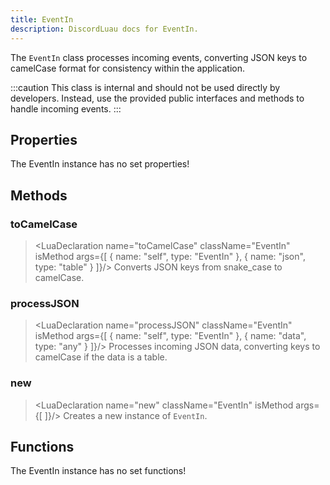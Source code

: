 ```yaml
---
title: EventIn
description: DiscordLuau docs for EventIn.
---
```

[//]: # (This file was automatically compiled through the Generator luau code under this repository)
[//]: # (if you want to edit the documentation of discord-luau, please write changes)
[//]: # (to the discord-luau repository itself, we extract the comments from discord-luau and translate)
[//]: # (them into markdown files that Nextra can interpret!)

[//]: # (----- DOCUMENT IMPORTS ----- )


[//]: # (----- DOCUMENT DESCRIPTION ----- )

The `EventIn` class processes incoming events, converting JSON keys to camelCase format for consistency within the application.

:::caution
This class is internal and should not be used directly by developers. Instead, use the provided public interfaces and methods to handle incoming events.
:::

[//]: # (----- DOCUMENT PROPERTIES ----- )

## Properties

The EventIn instance has no set properties!

[//]: # (----- DOCUMENT METHODS ----- )

## Methods

### toCamelCase

> <LuaDeclaration name="toCamelCase" className="EventIn" isMethod args={[ { name: "self", type: "EventIn" }, { name: "json", type: "table" } ]}/>
Converts JSON keys from snake_case to camelCase.
### processJSON

> <LuaDeclaration name="processJSON" className="EventIn" isMethod args={[ { name: "self", type: "EventIn" }, { name: "data", type: "any" } ]}/>
Processes incoming JSON data, converting keys to camelCase if the data is a table.
### new

> <LuaDeclaration name="new" className="EventIn" isMethod args={[  ]}/>
Creates a new instance of `EventIn`.

[//]: # (----- DOCUMENT FUNCTIONS ----- )

## Functions

The EventIn instance has no set functions!

